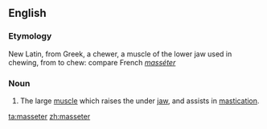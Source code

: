 ==English==

===Etymology===
New Latin, from Greek, a chewer, a muscle of the lower jaw used in chewing, from to chew: compare French ''[[masséter]]'' 

===Noun===
{{en-noun}}

# {{anatomy}} The large [[muscle]] which raises the under [[jaw]], and assists in [[mastication]].

[[ta:masseter]]
[[zh:masseter]]
